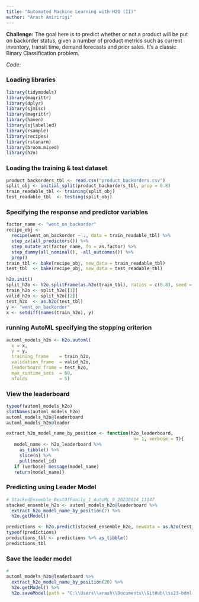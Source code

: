 ```yaml
---
title: "Automated Machine Learning with H2O (II)"
author: "Arash Amiririgi"
---
```


**Challenge:**
The goal here is to predict whether or not a product will be put on backorder status, given a number of product metrics such as current inventory, transit time, demand forecasts and prior sales. It’s a classic Binary Classification problem.

*Code:*

### Loading libraries
```r
library(tidymodels)
library(magrittr)
library(dplyr)
library(sjmisc)
library(magrittr)
library(haven)
library(sjlabelled)
library(rsample)
library(recipes)
library(rstanarm)
library(broom.mixed)
library(h2o)
```

### Loading the training & test dataset
```r
product_backorders_tbl <- read.csv("product_backorders.csv")
split_obj <- initial_split(product_backorders_tbl, prop = 0.8)
train_readable_tbl <- training(split_obj)
test_readable_tbl  <- testing(split_obj)
```

### Specifying the response and predictor variables
```r
factor_name <- "went_on_backorder"
recipe_obj <- 
  recipe(went_on_backorder ~ ., data = train_readable_tbl) %>%
  step_zv(all_predictors()) %>%
  step_mutate_at(factor_name, fn = as.factor) %>%
  step_dummy(all_nominal(), -all_outcomes()) %>% 
  prep()
train_tbl <- bake(recipe_obj, new_data = train_readable_tbl)
test_tbl  <- bake(recipe_obj, new_data = test_readable_tbl)

h2o.init()
split_h2o <- h2o.splitFrame(as.h2o(train_tbl), ratios = c(0.8), seed = 1234)
train_h2o <- split_h2o[[1]]
valid_h2o <- split_h2o[[2]]
test_h2o  <- as.h2o(test_tbl)
y <- "went_on_backorder"
x <- setdiff(names(train_h2o), y)
```

### running AutoML specifying the stopping criterion
```r
automl_models_h2o <- h2o.automl(
  x = x,
  y = y,
  training_frame    = train_h2o,
  validation_frame  = valid_h2o,
  leaderboard_frame = test_h2o,
  max_runtime_secs  = 60,
  nfolds            = 5)
```

### View the leaderboard
```r
typeof(automl_models_h2o)
slotNames(automl_models_h2o)
automl_models_h2o@leaderboard 
automl_models_h2o@leader

extract_h2o_model_name_by_position <- function(h2o_leaderboard,
                                                n= 1, verbose = T){
   model_name <- h2o_leaderboard %>%
     as_tibble() %>%
     slice(n) %>%
     pull(model_id)
   if (verbose) message(model_name)
   return(model_name)}
```

### Predicting using Leader Model
```r
# StackedEnsemble_BestOfFamily_1_AutoML_9_20230614_11147
stacked_ensemble_h2o <- automl_models_h2o@leaderboard %>% 
  extract_h2o_model_name_by_position(7) %>% 
  h2o.getModel()

predictions <- h2o.predict(stacked_ensemble_h2o, newdata = as.h2o(test_tbl))
typeof(predictions)
predictions_tbl <- predictions %>% as_tibble()
predictions_tbl
```

### Save the leader model
```r
# 
automl_models_h2o@leaderboard %>% 
  extract_h2o_model_name_by_position(20) %>% 
  h2o.getModel() %>%
  h2o.saveModel(path = "C:\\Users\\arash\\Documents\\GitHub\\ss23-bdml-ArashAmiririgi\\content\\01_journal\\04_Modeling")
```

